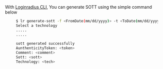 With [Loginradius CLI](https://github.com/LoginRadius/lr-cli/), You can generate SOTT using the simple command below

   ```sh
        $ lr generate-sott -f <FromDate(mm/dd/yyyy)> -t <ToDate(mm/dd/yyyy)> 
		Select a technology
		.....
		.....
		
		sott generated successfully
		AunthenticityToken: <token>
		Comment: <comment>
		Sott: <sott>
		Technology: <tech>
   ```

